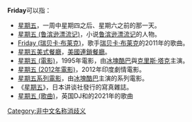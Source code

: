 '''Friday'''可以指：
* [[星期五|星期五]]，一周中星期四之后、星期六之前的那一天。
* [[星期五_(鲁滨逊漂流记)|星期五 (鲁滨逊漂流记)]]，小说[[鲁滨逊漂流记|鲁滨逊漂流记]]的人物。
* [[Friday_(瑞贝卡·布莱克)|Friday (瑞贝卡·布莱克)]]，歌手[[瑞贝卡·布莱克|瑞贝卡·布莱克]]的2011年的歌曲。
* [[星期五美式餐廳|星期五美式餐廳]]，[[美國|美國]][[連鎖店|連鎖餐廳]]。
* [[星期五_(電影)|星期五 (電影)]]，1995年電影，由[[冰塊酷巴|冰塊酷巴]]與[[克里斯·塔克|克里斯·塔克]]主演。
* [[星期五_(2012年電影)|星期五 (2012年電影)]]，2012年印度劇情電影。
* [[星期五系列電影|星期五系列電影]]，由[[冰塊酷巴|冰塊酷巴]]主演的系列電影。
* 《[[星期五_(杂志)|星期五]]》，日本讲谈社發行的寫真雜誌。
* [[星期五_(歌曲)|星期五 (歌曲)]]，英国DJ{{link-en|瑞腾|Riton (musician)}}和{{link-en|Nightcrawler|Nightcrawlers (band)}}的2021年的歌曲
{{disambig}}

[[Category:非中文名称消歧义|Category:非中文名称消歧义]]